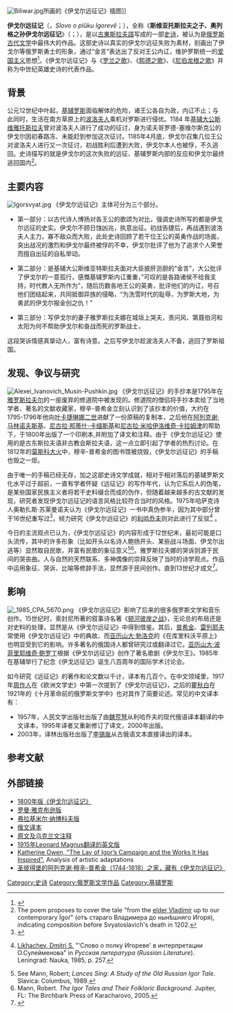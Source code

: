 {{noteTA
|1=zh-hans:第聂伯;zh-hk:第聶伯;zh-tw:聶伯;
|2=zh-hans:伊戈尔;zh-tw:伊果;
}}
[[Image:Biliwar.jpg|thumb]]所画的《伊戈尔远征记》插图]]

'''伊戈尔远征记'''（{{lang-orv|Слово о плъкꙋ Игоревѣ}}，''Slovo o plŭku Igorevě''；{{lang-ru|'''Слово о полку Игореве'''}}），全称《'''斯维亚托斯拉夫之子、奥列格之孙伊戈尔远征记'''》（{{lang-orv|Слово о пълкѹ игоревѣ. игорѧ сына свѧтъславлѧ. внѹка ольгова}}；{{lang-ru|Слово о походе Игореве, Мгоря, сына Святославова, внука Олегова}}），是以[[古東斯拉夫語|古東斯拉夫語]]写成的一部[[史诗|史诗]]，被认为是[[俄罗斯|俄罗斯]][[古代文学|古代文学]]中最伟大的作品。这部史诗以真实的伊戈尔远征失败为素材，刻画出了伊戈尔等俄罗斯勇士的形象，通过“金言”表达出了反对王公内讧，维护罗斯统一的[[爱国主义|爱国主义]]思想<ref name="魏荒弩">{{cite book|author=佚名著、魏荒弩译|title=伊戈尔远征记|publisher=人民文学出版社|year=2000}}</ref>{{rp|1-3}}。《伊戈尔远征记》与《[[罗兰之歌|罗兰之歌]]》、《[[熙德之歌|熙德之歌]]》、《[[尼伯龙根之歌|尼伯龙根之歌]]》并称为中世纪英雄史诗的代表作品。

==背景==
公元12世纪中叶起，[[基辅罗斯|基辅罗斯]]面临解体的危险，诸王公各自为政，内讧不止；与此同时，生活在南方草原上的[[库曼人|波洛夫人]]乘机对罗斯进行侵优。1184 年[[基辅大公|基辅大公]][[斯维雅托斯拉夫|斯维雅托斯拉夫]]曾对波洛夫人进行了成功的征讨，身为诺夫哥罗德-塞维尔斯克公的伊戈尔因初春路冻、未能赶到参加这次征讨。1185年4月底，伊戈尔召集几位王公对波洛夫人进行又一次征讨，初战胜利后遭到大败，伊戈尔本人也被俘，不久逃回。史诗描写的就是伊戈尔的这次失败的远征、基辅罗斯内部的反应和伊戈尔最终逃回国内<ref>The poem proposes to cover the tale "from the [[Vladimir_I_of_Kiev|elder Vladímir]] up to our contemporary Ígoŕ" (отъ стараго Владимера до нынѣшняго Игоря), indicating composition before Svyatoslavich's death in 1202.</ref>。

==主要内容==
[[File:Igorsvyat.jpg|thumb]]
《伊戈尔远征记》主体可分为三个部分。
*第一部分：以古代诗人博扬对各王公的歌颂为对比，强调史诗所写的都是伊戈尔远征的史实。伊戈尔不顾日蚀凶兆，执意出征。初战告捷后，再战遇到波洛夫人主力，寡不敌众而大败，此处史诗回顾了若干位王公的英勇作战的场面，突出战况的激烈和伊戈尔最终被俘的不幸，伊戈尔批评了他为了追求个人荣誉而擅自出征的自私举动。

*第二部分：是基辅大公斯维亚特斯拉夫面对大臣披肝沥胆的“金言”，大公批评了伊戈尔的一意孤行，感慨基辅罗斯内讧重重，”可叹的是各路诸侯不给我支持，时代教人无所作为”，随后历数各地王公的英勇，批评他们的内讧，号召他们团结起来，共同抵御异族的侵略，“为洗雪时代的耻辱，为罗斯大地，为勇武的伊戈尔报金创之仇！”

*第三部分：写伊戈尔的妻子雅罗斯拉夫娜在城垣上哭夫，责问风、第聂伯河和太阳为何不帮助伊戈尔和奋战而死的罗斯战士，
{{Quotation|
:太阳啊，三倍光明的太阳啊！
:你对什么人都是温暖而美丽的：
:神啊，你为什么要把你那炎热的光芒
::::射到我丈夫的战士们身上
:为什么又在无水的草原用干渴扭弯他们的弓
::::用忧愁堵住他们的箭囊？”}}
这段哭诉情感真挚动人，富有诗意。之后写伊戈尔趁波洛夫人不备，逃回了罗斯祖国{{R|魏荒弩|pages=9}}。

==发现、争议与研究==
[[File:Alexei_Ivanovich_Musin-Pushkin.jpg|thumb]]
《伊戈尔远征记》的手抄本是1795年在[[雅罗斯拉夫尔|雅罗斯拉夫尔]]的一座废弃的修道院中被发现的。修道院的僧侣将手抄本卖给了当地学者、著名的文献收藏家{{link-en|阿列克谢·穆辛-普希金|Aleksei Musin-Pushkin}}，穆辛-普希金立刻认识到了该抄本的价值，大约在1795-1796年他向[[叶卡捷琳娜二世|叶卡捷琳娜二世]]进献了一份原稿的复制本，之后他在[[阿列克谢·马林诺夫斯基|阿列克谢·马林诺夫斯基]]、[[尼古拉·邦蒂什-卡缅斯基|尼古拉·邦蒂什-卡缅斯基]]和[[尼古拉·米哈伊洛维奇·卡拉姆津|尼古拉·米哈伊洛维奇·卡拉姆津]]的帮助下，于1800年出版了一个印刷本,并附加了译文和注释。由于《伊戈尔远征记》使用的是古东斯拉夫语非古教会斯拉夫语，这一点立即引起了学者的热烈讨论。在1812年的[[莫斯科大火_(1812年)|莫斯科大火]]中，穆辛-普希金的图书馆被烧毁，《伊戈尔远征记》的手稿也毁之一炬。

由于唯一的手稿已经无存，加之这部史诗文学成就，相对于相对落后的基辅罗斯文化水平过于超前，一直有学者怀疑《远征记》的写作年代，认为它系后人的伪笔，是某些国家民族主义者将若干史料缀合而成的伪作，但随着越来越多的古文献的发现，研究者发现伊戈尔远征记的语言风格比较符合当时的风格。1975年哈萨克诗人奥勒扎斯·苏莱曼诺夫认为《伊戈尔远征记》一书中真伪参半，因为其中部分曾于16世纪重写过<ref>{{Cite web|title=Олжас Омарович Сулейменов. Аз и Я|url=http://kitap.net.ru/sulejmenov/aziia1-11.php|access-date=2022-02-25|work=Татарская электронная библиотека:|archive-url=https://web.archive.org/web/20200308085403/http://kitap.net.ru/sulejmenov/aziia1-11.php|archive-date=2020-03-08}}</ref>，倾力研究《伊戈尔远征记》的[[利哈乔夫|利哈乔夫]]则对此进行了反驳<ref>{{ru icon}} [[Dmitri_Likhachev|Likhachev, Dmitri S.]] "'Слово о полку Игореве' в интерпретации О.Сулейменова" in ''Русская литература'' (''Russian Literature''). Leningrad: Nauka, 1985, p. 257.</ref> 。

今日的主流观点已认为，《伊戈尔远征记》的内容形成于12世纪末，最初可能是口头流传，其中的许多形象（比如开头以名诗人鲍扬开头、某些战斗场面、伊戈尔出逃等）显然取自民歌，并富有民歌的象征意义<ref>See Mann, Robert; ''Lances Sing: A Study of the Old Russian Igor Tale''. Slavica: Columbus, 1989.</ref><ref>Mann, Robert. ''The Igor Tales and Their Folkloric Background''. Jupiter, FL: The Birchbark Press of Karacharovo, 2005.</ref>。雅罗斯拉夫娜的哭诉则源于民间的哭丧曲。人与自然的天然联系、多神偶像的崇拜反映了当时的诗学观点。作品中运用象征、哭诉、比喻等修辞手法，显然源于民间创作。直到13世纪才成文<ref>{{cite book|title=中国大百科全书（第二版）|publisher=中国大百科全书出版社|year=2003}}</ref>。

==影响==
[[File:_1985_CPA_5670.png|thumb]]
《伊戈尔远征记》影响了后来的很多俄罗斯文学和音乐创作。15世纪时，索封尼所著的叙事诗名著《[[顿河彼岸之战|顿河彼岸之战]]》，无论总的布局还是对史料的处理，显然是从《伊戈尔远征记》中得到借鉴。其后，[[亚历山大·谢尔盖耶维奇·普希金|普希金]]、[[孔德拉季·费奥多洛维奇·雷列耶夫|雷列耶夫]]常使用《伊戈尔远征记》中的典故、而[[亚历山大·勃洛克|亚历山大·勃洛克]]的《在库里科沃平原上》也明显受到它的影响。许多著名的俄国诗人都曾研究过或翻译过它。[[亚历山大·波菲里耶维奇·鲍罗丁|亚历山大·波菲里耶维奇·鲍罗丁]]根据《伊戈尔远征记》创作了著名歌剧《伊戈尔王》。1985年在基辅举行了纪念《伊戈远征记》诞生八百周年的国际学术讨论会。

如今研究《远征记》的著作和论文数以千计，译本有几百个。在中文领域里，1917年[[周作人|周作人]]在《欧洲文学史》中第一次提到了《伊戈尔远征记》，之后的[[瞿秋白|瞿秋白]]在1921年的《十月革命前的俄罗斯文学中》也对其作了简要论述。常见的中文译本有：
*1957年，人民文学出版社出版了由[[魏荒弩|魏荒弩]]从利哈乔夫的现代俄语译本翻译的中文译本，1995年译者又重新修订了译文，2000年出版。
*2003年，译林出版社出版了[[李锡胤|李锡胤]]从古俄语文本直接译出的译本。

==参考文献==
{{reflist|2}}

==外部链接==
*[[s:ru:Слово_о_полку_Игореве|1800年版《伊戈尔远征记》]]
*[http://titus.uni-frankfurt.de/texte/etcs/slav/aruss/slovigor/slovi.htm 罗曼·雅克布逊版] {{Wayback|url=http://titus.uni-frankfurt.de/texte/etcs/slav/aruss/slovigor/slovi.htm |date=20190905153638 }}
*[http://lib.ru/NABOKOW/slovo.txt 弗拉基米尔·纳博科夫版] {{Wayback|url=http://lib.ru/NABOKOW/slovo.txt |date=20201201113548 }}
*[https://web.archive.org/web/20040105122334/http://www.litera.ru:8080/stixiya/themes/slovo/ 俄文译本]
*[http://litopys.org.ua/links/inslovo.htm 原文及乌克兰文注释] {{Wayback|url=http://litopys.org.ua/links/inslovo.htm |date=20201126141001 }}
*[http://www.sacred-texts.com/neu/tai/index.htm 1915年Leonard Magnus翻译的英文版] {{Wayback|url=http://www.sacred-texts.com/neu/tai/index.htm |date=20210125215854 }}
*[https://web.archive.org/web/20080829004541/http://www.sras.org/the_lay_of_igor_s_campaign_and_works_it_inspired Katherine Owen, "The Lay of Igor’s Campaign and the Works It Has Inspired"], Analysis of artistic adaptations
*[http://www.moyka104.ru/ 圣彼得堡的阿列克谢·穆辛-普希金（1744-1818）之家，藏有《伊戈尔远征记》] {{Wayback|url=http://www.moyka104.ru/ |date=20201128180456 }} 

[[Category:史诗|Category:史诗]]
[[Category:俄罗斯文学作品|Category:俄罗斯文学作品]]
[[Category:基辅罗斯|Category:基辅罗斯]]